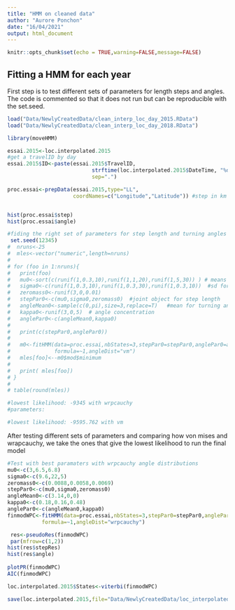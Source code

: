 ```yaml
---
title: "HMM on cleaned data"
author: "Aurore Ponchon"
date: "16/04/2021"
output: html_document
---
```


```r
knitr::opts_chunk$set(echo = TRUE,warning=FALSE,message=FALSE)
```

## Fitting a HMM for each year

First step is to test different sets of parameters for length steps and angles. 
The code is commented so that it does not run but can be reproducible with the set.seed.

```r
load("Data/NewlyCreatedData/clean_interp_loc_day_2015.RData")
load("Data/NewlyCreatedData/clean_interp_loc_day_2018.RData")

library(moveHMM)

essai.2015<-loc.interpolated.2015
#get a travelID by day
essai.2015$ID<-paste(essai.2015$TravelID,
                           strftime(loc.interpolated.2015$DateTime, "%d", tz="UTC"),
                           sep=".")

proc.essai<-prepData(essai.2015,type="LL",
                     coordNames=c("Longitude","Latitude")) #step in km if LL, m if UTM


hist(proc.essai$step)
hist(proc.essai$angle)

#fiding the right set of parameters for step length and turning angles  for 3 states
 set.seed(12345)
#  nruns<-25
#  mles<-vector("numeric",length=nruns)
# 
# for (foo in 1:nruns){
#   print(foo)
#   mu0<-sort(c(runif(1,0.3,10),runif(1,1,20),runif(1,5,30)) ) # means for step length
#   sigma0<-c(runif(1,0.3,10),runif(1,0.3,30),runif(1,0.3,10))  #sd for step length
#   zeromass0<-runif(3,0,0.01)
#   stepPar0<-c(mu0,sigma0,zeromass0)  #joint object for step length
#   angleMean0<-sample(c(0,pi),size=3,replace=T)   #mean for turning angle
#   kappa0<-runif(3,0,5)  # angle concentration
#   anglePar0<-c(angleMean0,kappa0)
# 
#   print(c(stepPar0,anglePar0))
# 
#   m0<-fitHMM(data=proc.essai,nbStates=3,stepPar0=stepPar0,anglePar0=anglePar0,
#              formula=~1,angleDist="vm")
#   mles[foo]<--m0$mod$minimum
# 
#   print( mles[foo])
# }
# 
# table(round(mles))

#lowest likelihood: -9345 with wrpcauchy
#parameters: 

#lowest likelihood: -9595.762 with vm
```

After testing different sets of parameters and comparing how von mises and wrapcauchy, we take the ones that give the lowest likelihood to 
run the final model 

```r
#Test with best paramaters with wrpcauchy angle distributions
mu0<-c(3,6.5,6.8)  
sigma0<-c(9.6,22,5)  
zeromass0<-c(0.0088,0.0058,0.0069) 
stepPar0<-c(mu0,sigma0,zeromass0) 
angleMean0<-c(3.14,0,0)  
kappa0<-c(0.18,0.16,0.48)  
anglePar0<-c(angleMean0,kappa0)
finmodWPC<-fitHMM(data=proc.essai,nbStates=3,stepPar0=stepPar0,anglePar0=anglePar0,
           formula=~1,angleDist="wrpcauchy")

 res<-pseudoRes(finmodWPC)
 par(mfrow=c(1,2))
hist(res$stepRes)
hist(res$angle)
 
plotPR(finmodWPC)
AIC(finmodWPC)

loc.interpolated.2015$States<-viterbi(finmodWPC)

save(loc.interpolated.2015,file="Data/NewlyCreatedData/loc_interpolated_states_2015.RData")
```


